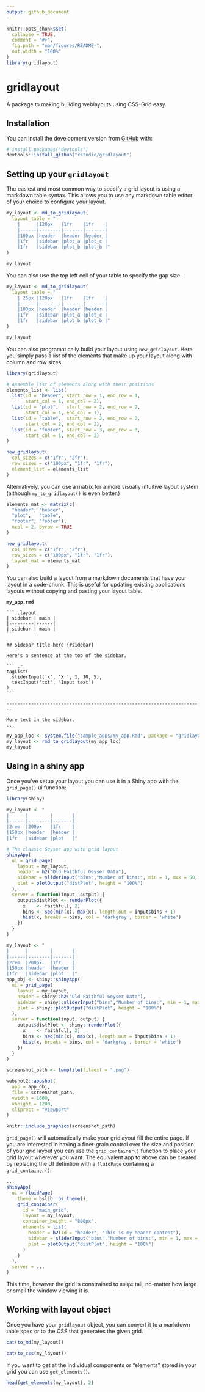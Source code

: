 ```yaml
---
output: github_document
---
```


<!-- README.md is generated from README.Rmd. Please edit that file -->

```r
knitr::opts_chunk$set(
  collapse = TRUE,
  comment = "#>",
  fig.path = "man/figures/README-",
  out.width = "100%"
)
library(gridlayout)
```

# gridlayout

<!-- badges: start -->
<!-- badges: end -->

A package to making building weblayouts using CSS-Grid easy.

## Installation

You can install the development version from [GitHub](https://github.com/) with:

``` r
# install.packages("devtools")
devtools::install_github("rstudio/gridlayout")
```

## Setting up your `gridlayout`

The easiest and most common way to specify a grid layout is using a markdown table syntax. This allows you to use any markdown table editor of your choice to configure your layout. 

```r
my_layout <- md_to_gridlayout(
  layout_table = "
    |      |120px   |1fr    |1fr    |
    |------|--------|-------|-------|
    |100px |header  |header |header |
    |1fr   |sidebar |plot_a |plot_c |
    |1fr   |sidebar |plot_b |plot_b |"
)

my_layout
```

You can also use the top left cell of your table to specify the gap size.

```r
my_layout <- md_to_gridlayout(
  layout_table = "
    | 25px |120px   |1fr    |1fr    |
    |------|--------|-------|-------|
    |100px |header  |header |header |
    |1fr   |sidebar |plot_a |plot_c |
    |1fr   |sidebar |plot_b |plot_b |"
)

my_layout
```

You can also programatically build your layout using `new_gridlayout`. Here you simply pass a list of the elements that make up your layout along with column and row sizes.

```r
library(gridlayout)

# Assemble list of elements along with their positions
elements_list <- list(
  list(id = "header", start_row = 1, end_row = 1,
       start_col = 1, end_col = 2),
  list(id = "plot",   start_row = 2, end_row = 2,
       start_col = 1, end_col = 1),
  list(id = "table",  start_row = 2, end_row = 2,
       start_col = 2, end_col = 2),
  list(id = "footer", start_row = 3, end_row = 3,
       start_col = 1, end_col = 2)
)

new_gridlayout(
  col_sizes = c("1fr", "2fr"),
  row_sizes = c("100px", "1fr", "1fr"),
  element_list = elements_list
)

```

Alternatively, you can use a matrix for a more visually intuitive layout system (although `my_to_gridlayout()` is even better.)

```r
elements_mat <- matrix(c(
  "header", "header",
  "plot",   "table",
  "footer", "footer"),
  ncol = 2, byrow = TRUE
)

new_gridlayout(
  col_sizes = c("1fr", "2fr"),
  row_sizes = c("100px", "1fr", "1fr"),
  layout_mat = elements_mat
)
```



You can also build a layout from a markdown documents that have your layout in a code-chunk. This is useful for updating existing applications layouts without copying and pasting your layout table.


__`my_app.rmd`__
````
``` .layout
| sidebar | main |
|---------|------|
| sidebar | main |
```

## Sidebar title here {#sidebar}

Here's a sentence at the top of the sidebar.

``` .r
tagList(
  sliderInput('x', 'X:', 1, 10, 5),
  textInput('txt', 'Input text')
)
```

------------------------------------------------------------------------

More text in the sidebar.
...
````

````r
my_app_loc <- system.file("sample_apps/my_app.Rmd", package = "gridlayout")
my_layout <- rmd_to_gridlayout(my_app_loc)
my_layout
````

## Using in a shiny app

Once you've setup your layout you can use it in a Shiny app with the `grid_page()` ui function:

```r
library(shiny)

my_layout <- "
|      |        |       |
|------|--------|-------|
|2rem  |200px   |1fr    |
|150px |header  |header |
|1fr   |sidebar |plot   |"

# The classic Geyser app with grid layout
shinyApp(
  ui = grid_page(
    layout = my_layout,
    header = h2("Old Faithful Geyser Data"),
    sidebar = sliderInput("bins","Number of bins:", min = 1, max = 50, value = 30),
    plot = plotOutput("distPlot", height = "100%")
  ),
  server = function(input, output) {
    output$distPlot <- renderPlot({
      x    <- faithful[, 2]
      bins <- seq(min(x), max(x), length.out = input$bins + 1)
      hist(x, breaks = bins, col = 'darkgray', border = 'white')
    })
  }
)
```

```r
my_layout <- "
|      |        |       |
|------|--------|-------|
|2rem  |200px   |1fr    |
|150px |header  |header |
|1fr   |sidebar |plot   |"
app_obj <- shiny::shinyApp(
  ui = grid_page(
    layout = my_layout,
    header = shiny::h2("Old Faithful Geyser Data"),
    sidebar = shiny::sliderInput("bins","Number of bins:", min = 1, max = 50, value = 30),
    plot = shiny::plotOutput("distPlot", height = "100%")
  ),
  server = function(input, output) {
    output$distPlot <- shiny::renderPlot({
      x    <- faithful[, 2]
      bins <- seq(min(x), max(x), length.out = input$bins + 1)
      hist(x, breaks = bins, col = 'darkgray', border = 'white')
    })
  }
)

screenshot_path <- tempfile(fileext = ".png")

webshot2::appshot(
  app = app_obj,
  file = screenshot_path,
  vwidth = 1600,
  vheight = 1200,
  cliprect = "viewport"
)

knitr::include_graphics(screenshot_path)
```



`grid_page()` will automatically make your gridlayout fill the entire page. If you are interested in having a finer-grain control over the size and position of your grid layout you can use the `grid_container()` function to place your grid layout wherever you want. The equivalent app to above can be created by replacing the UI definition with a `fluidPage` containing a `grid_container()`:

```r
...
shinyApp(
  ui = fluidPage(
    theme = bslib::bs_theme(),
    grid_container(
      id = "main_grid",
      layout = my_layout,
      container_height = "800px",
      elements = list(
        header = h2(id = "header", "This is my header content"),
        sidebar = sliderInput("bins","Number of bins:", min = 1, max = 50, value = 30),
        plot = plotOutput("distPlot", height = "100%")
      )
    )
  ),
  server = ...
)
```

This time, however the grid is constrained to `800px` tall, no-matter how large or small the window viewing it is. 

## Working with layout object

Once you have your `gridlayout` object, you can convert it to a markdown table spec or to the CSS that generates the given grid.

```r
cat(to_md(my_layout))
```

```r
cat(to_css(my_layout))
```

If you want to get at the individual components or "elements" stored in your grid you can use `get_elements()`.

```r
head(get_elements(my_layout), 2)
```

